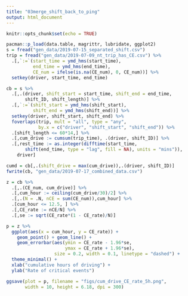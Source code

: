 ```yaml
---
title: "03merge_shift_back_to_ping"
output: html_document
---
```


```r
knitr::opts_chunk$set(echo = TRUE)
```

```r
pacman::p_load(data.table, magrittr, lubridate, ggplot2)
s = fread("gen_data/2019-07-15_separated_shift.csv")
trip = fread("gen_data/2019-07-09_nt_trip_has_CE.csv") %>% 
  .[,`:=`(start_time = ymd_hms(start_time),
          end_time = ymd_hms(end_time),
          CE_num = ifelse(is.na(CE_num), 0, CE_num))] %>% 
  setkey(driver, start_time, end_time)

cb = s %>% 
  .[,.(driver, shift_start = start_time, shift_end = end_time, 
       shift_ID, shift_length)] %>% 
  .[,`:=`(shift_start = ymd_hms(shift_start),
          shift_end = ymd_hms(shift_end))] %>% 
  setkey(driver, shift_start, shift_end) %>% 
  foverlaps(trip, mult = "all", type = "any",
            by.x = c("driver", "shift_start", "shift_end")) %>% 
  .[shift_length <= 60*14,] %>% 
  .[,cum_drive := cumsum(trip_time), .(driver, shift_ID)] %>% 
  .[,rest_time := as.integer(difftime(start_time, 
       shift(end_time, type = "lag", fill = NA), units = "mins")),
    driver]


```

```r
cumd = cb[,.(shift_drive = max(cum_drive)),.(driver, shift_ID)]
fwrite(cb, "gen_data/2019-07-17_combined_data.csv")
```



```r
z = cb %>% 
  .[,.(CE_num, cum_drive)] %>% 
  .[,cum_hour := ceiling(cum_drive/30)/2] %>% 
  .[,.(N = .N, nCE = sum(CE_num)),cum_hour] %>% 
  .[cum_hour <= 12.5, ] %>% 
  .[,CE_rate := nCE/N] %>% 
  .[,se := sqrt(CE_rate*(1 - CE_rate)/N)]

p = z %>% 
  ggplot(aes(x = cum_hour, y = CE_rate)) + 
    geom_point() + geom_line() + 
    geom_errorbar(aes(ymin = CE_rate - 1.96*se, 
                      ymax = CE_rate + 1.96*se), 
                  size = 0.2, width = 0.1, linetype = "dashed") + 
  theme_minimal() + 
  xlab("cumulative hours of driving") + 
  ylab("Rate of critical events")

ggsave(plot = p, filename = "figs/cum_drive_CE_rate_5h.png", 
       width = 10, height = 6.18, dpi = 300)
```

